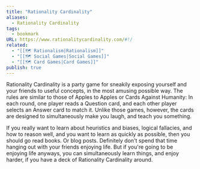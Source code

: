 ```yaml
---
title: "Rationality Cardinality"
aliases:
  - Rationality Cardinality
tags:
  - bookmark
URL: https://www.rationalitycardinality.com/#!/
related:
  - "[[🗺️ Rationalism|Rationalism]]"
  - "[[🗺️ Social Games|Social Games]]"
  - "[[🗺️ Card Games|Card Games]]"
publish: true
---
```




Rationality Cardinality is a party game for sneakily exposing yourself and your friends to useful concepts, in the most amusing possible way. The rules are similar to those of Apples to Apples or Cards Against Humanity: In each round, one player reads a Question card, and each other player selects an Answer card to match it. Unlike those games, however, the cards are designed to simultaneously make you laugh, and teach you something.

If you really want to learn about heuristics and biases, logical fallacies, and how to reason well, and you want to learn as quickly as possible, then you should go read books. Or blog posts. Definitely don't spend that time hanging out with your friends enjoying life. But if you're going to be enjoying life anyways, you can simultaneously learn things, and enjoy harder, if you have a deck of Rationality Cardinality around.